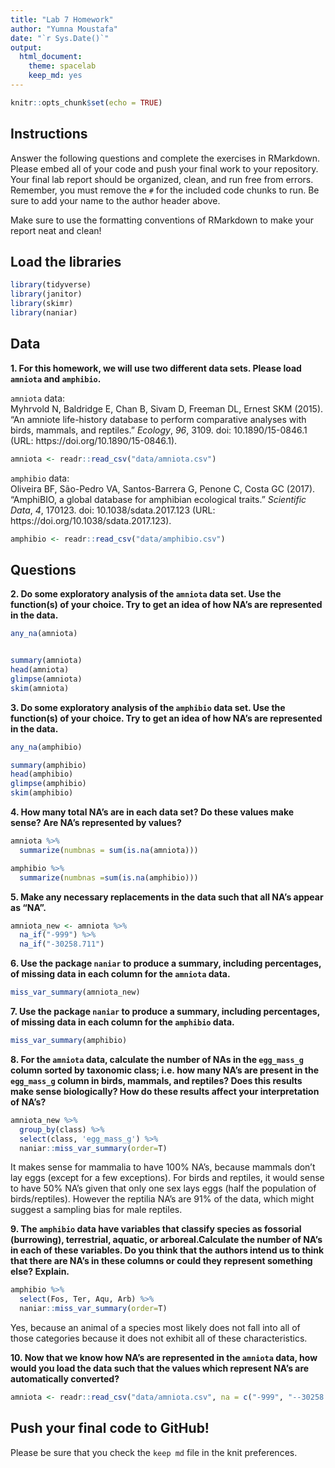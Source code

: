 ```yaml
---
title: "Lab 7 Homework"
author: "Yumna Moustafa"
date: "`r Sys.Date()`"
output:
  html_document: 
    theme: spacelab
    keep_md: yes
---
```


```r
knitr::opts_chunk$set(echo = TRUE)
```

## Instructions
Answer the following questions and complete the exercises in RMarkdown. Please embed all of your code and push your final work to your repository. Your final lab report should be organized, clean, and run free from errors. Remember, you must remove the `#` for the included code chunks to run. Be sure to add your name to the author header above.  

Make sure to use the formatting conventions of RMarkdown to make your report neat and clean!  

## Load the libraries
```r
library(tidyverse)
library(janitor)
library(skimr)
library(naniar)
``` 

## Data
**1. For this homework, we will use two different data sets. Please load `amniota` and `amphibio`.**  

`amniota` data:  
Myhrvold N, Baldridge E, Chan B, Sivam D, Freeman DL, Ernest SKM (2015). “An amniote life-history
database to perform comparative analyses with birds, mammals, and reptiles.” _Ecology_, *96*, 3109.
doi: 10.1890/15-0846.1 (URL: https://doi.org/10.1890/15-0846.1).
```r
amniota <- readr::read_csv("data/amniota.csv")
```

`amphibio` data:  
Oliveira BF, São-Pedro VA, Santos-Barrera G, Penone C, Costa GC (2017). “AmphiBIO, a global database
for amphibian ecological traits.” _Scientific Data_, *4*, 170123. doi: 10.1038/sdata.2017.123 (URL:
https://doi.org/10.1038/sdata.2017.123).
```r
amphibio <- readr::read_csv("data/amphibio.csv")
```

## Questions  
**2. Do some exploratory analysis of the `amniota` data set. Use the function(s) of your choice. Try to get an idea of how NA's are represented in the data.**  

```r
any_na(amniota)


summary(amniota)
head(amniota)
glimpse(amniota)
skim(amniota)
```

**3. Do some exploratory analysis of the `amphibio` data set. Use the function(s) of your choice. Try to get an idea of how NA's are represented in the data.**  

```r
any_na(amphibio)

summary(amphibio)
head(amphibio)
glimpse(amphibio)
skim(amphibio)
```

**4. How many total NA's are in each data set? Do these values make sense? Are NA's represented by values?**   

```r
amniota %>% 
  summarize(numbnas = sum(is.na(amniota)))
```

```r
amphibio %>% 
  summarize(numbnas =sum(is.na(amphibio)))
```

**5. Make any necessary replacements in the data such that all NA's appear as "NA".**   
```r
amniota_new <- amniota %>% 
  na_if("-999") %>% 
  na_if("-30258.711")
```


**6. Use the package `naniar` to produce a summary, including percentages, of missing data in each column for the `amniota` data.**  
```r
miss_var_summary(amniota_new)
```

**7. Use the package `naniar` to produce a summary, including percentages, of missing data in each column for the `amphibio` data.**
```r
miss_var_summary(amphibio)
```

**8. For the `amniota` data, calculate the number of NAs in the `egg_mass_g` column sorted by taxonomic class; i.e. how many NA's are present in the `egg_mass_g` column in birds, mammals, and reptiles? Does this results make sense biologically? How do these results affect your interpretation of NA's?**  

```r
amniota_new %>%
  group_by(class) %>%
  select(class, 'egg_mass_g') %>% 
  naniar::miss_var_summary(order=T)
```
It makes sense for mammalia to have 100% NA's, because mammals don't lay eggs (except for a few exceptions). For birds and reptiles, it would sense to have 50% NA's given that only one sex lays eggs (half the population of birds/reptiles). However the reptilia NA's are 91% of the data, which might suggest a sampling bias for male reptiles. 

**9. The `amphibio` data have variables that classify species as fossorial (burrowing), terrestrial, aquatic, or arboreal.Calculate the number of NA's in each of these variables. Do you think that the authors intend us to think that there are NA's in these columns or could they represent something else? Explain.**
```r
amphibio %>%
  select(Fos, Ter, Aqu, Arb) %>% 
  naniar::miss_var_summary(order=T)
```
Yes, because an animal of a species most likely does not fall into all of those categories because it does not exhibit all of these characteristics. 

**10. Now that we know how NA's are represented in the `amniota` data, how would you load the data such that the values which represent NA's are automatically converted?**
```r
amniota <- readr::read_csv("data/amniota.csv", na = c("-999", "--30258.711"))
```

## Push your final code to GitHub!
Please be sure that you check the `keep md` file in the knit preferences.  